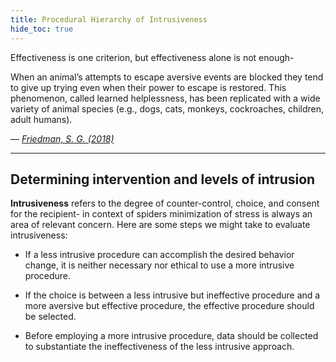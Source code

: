 ```yaml
---
title: Procedural Hierarchy of Intrusiveness
hide_toc: true
---
```


<Callout variant="success" title="What's wrong with this picture? Effectiveness is not enough." icon={Quote}>

Effectiveness is one criterion, but effectiveness alone is not enough-

When an animal’s attempts to escape aversive events are blocked they tend to give up trying even when their power to escape is restored. This phenomenon, called learned helplessness, has been replicated with a wide variety of animal species (e.g., dogs, cats, monkeys, cockroaches, children, adult humans).

— [*Friedman, S. G. (2018)*](https://www.behaviorworks.org/files/articles/What's%20Wrong%20With%20this%20Picture-General.pdf)
</Callout>



---

## Determining intervention and levels of intrusion

**Intrusiveness** refers to the degree of counter-control, choice, and consent for the recipient- in context of spiders minimization of stress is always an area of relevant concern. Here are some steps we might take to evaluate intrusiveness:

- If a less intrusive procedure can accomplish the desired behavior change, it is neither necessary nor ethical to use a more intrusive procedure.
   
- If the choice is between a less intrusive but ineffective procedure and a more aversive but effective procedure, the effective procedure should be selected.

- Before employing a more intrusive procedure, data should be collected to substantiate the ineffectiveness of the less intrusive approach.
